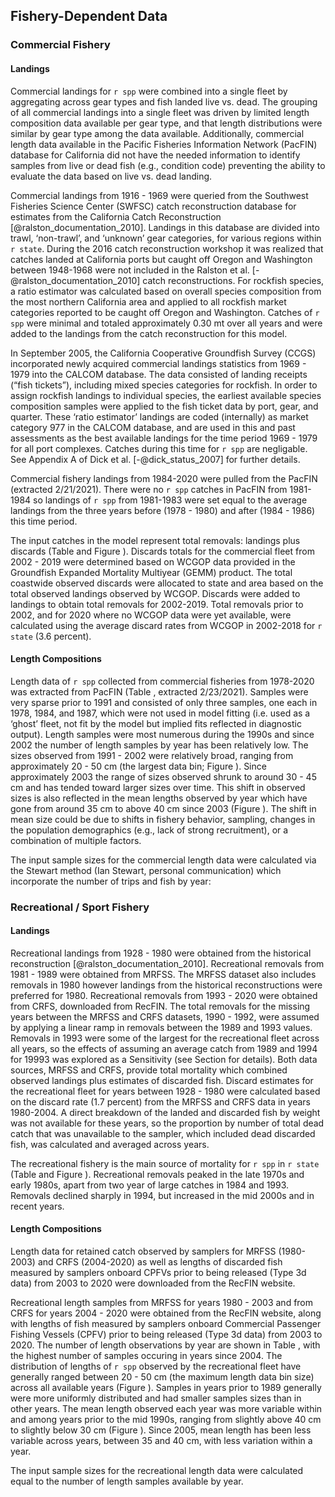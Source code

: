 ## Fishery-Dependent Data

### Commercial Fishery

#### Landings

Commercial landings for `r spp` were combined into a single fleet by aggregating across gear types and fish landed live vs. dead. The grouping of all commercial landings into a single fleet was driven by limited length composition data available per gear type, and that length distributions were similar by gear type among the data available. Additionally, commercial length data available in the Pacific Fisheries Information Network (PacFIN) database for California did not have the needed information to identify samples from live or dead fish (e.g., condition code) preventing the ability to evaluate the data based on live vs. dead landing. 

Commercial landings from 1916 - 1969 were queried from the Southwest Fisheries Science Center (SWFSC) catch reconstruction database for estimates from the California Catch Reconstruction [@ralston_documentation_2010]. Landings in this database are divided into trawl, 'non-trawl', and 'unknown' gear categories, for various regions within `r state`. During the 2016 catch reconstruction workshop it was realized that catches landed at California ports but caught off Oregon and Washington between 1948-1968 were not included in the Ralston et al. [-@ralston_documentation_2010] catch reconstructions. For rockfish species, a ratio estimator was calculated based on overall species composition from the most northern California area and applied to all rockfish market categories reported to be caught off Oregon and Washington. Catches of `r spp` were minimal and totaled approximately 0.30 mt over all years and were added to the landings from the catch reconstruction for this model.

In September 2005, the California Cooperative Groundfish Survey (CCGS) incorporated newly acquired commercial landings statistics from 1969 - 1979 into the CALCOM database. The data consisted of landing receipts ("fish tickets"), including mixed species categories for rockfish. In order to assign rockfish landings to individual species, the earliest available species composition samples were applied to the fish ticket data by port, gear, and quarter. These 'ratio estimator' landings are coded (internally) as market category 977 in the CALCOM database, and are used in this and past assessments as the best available landings for the time period 1969 - 1979 for all port complexes. Catches during this time for `r spp` are negligable. See Appendix A of Dick et al. [-@dick_status_2007] for further details.

Commercial fishery landings from 1984-2020 were pulled from the PacFIN (extracted 2/21/2021). There were no `r spp` catches in PacFIN from 1981-1984 so landings of `r spp` from 1981-1983 were set equal to the average landings from the three years before (1978 - 1980) and after (1984 - 1986) this time period. 

The input catches in the model represent total removals: landings plus discards (Table \ref{tab:allcatches} and Figure \ref{fig:catch}). Discards totals for the commercial fleet from 2002 - 2019 were determined based on WCGOP data provided in the Groundfish Expanded Mortality Multiyear (GEMM) product. The total coastwide observed discards were allocated to state and area based on the total observed landings observed by WCGOP. Discards were added to landings to obtain total removals for 2002-2019. Total removals prior to 2002, and for 2020 where no WCGOP data were yet available, were calculated using the average discard rates from WCGOP in 2002-2018 for `r state` (3.6 percent).


#### Length Compositions 

Length data of `r spp` collected from commercial fisheries from 1978-2020 was extracted from PacFIN (Table \ref{tab:com-len-samps}, extracted 2/23/2021). Samples were very sparse prior to 1991 and consisted of only three samples, one each in 1978, 1984, and 1987, which were not used in model fitting (i.e. used as a 'ghost' fleet, not fit by the model but implied fits reflected in diagnostic output). Length samples were most numerous during the 1990s and since 2002 the number of length samples by year has been relatively low. The sizes observed from 1991 - 2002 were relatively broad, ranging from approximately 20 - 50 cm (the largest data bin; Figure \ref{fig:com-len-data}). Since approximately 2003 the range of sizes observed shrunk to around 30 - 45 cm and has tended toward larger sizes over time. This shift in observed sizes is also reflected in the mean lengths observed by year which have gone from around 35 cm to above 40 cm since 2003 (Figure \ref{fig:mean-com-len-data}). The shift in mean size could be due to shifts in fishery behavior, sampling, changes in the population demographics (e.g., lack of strong recruitment), or a combination of multiple factors. 

The input sample sizes for the commercial length data were calculated via the Stewart method (Ian Stewart, personal communication) which incorporate the number of trips and fish by year:

\begin{centering}

Input effN = $N_{\text{trips}} + 0.138 * N_{\text{fish}}$ if $N_{\text{fish}}/N_{\text{trips}}$ is $<$ 44

Input effN = $7.06 * N_{\text{trips}}$ if $N_{\text{fish}}/N_{\text{trips}}$ is $\geq$ 44

\end{centering}


### Recreational / Sport Fishery

#### Landings

Recreational landings from 1928 - 1980 were obtained from the historical reconstruction [@ralston_documentation_2010]. Recreational removals from 1981 - 1989 were obtained from MRFSS. The MRFSS dataset also includes removals in 1980 however landings from the historical reconstructions were preferred for 1980. Recreational removals from 1993 - 2020 were obtained from CRFS, downloaded from RecFIN. The total removals for the missing years between the MRFSS and CRFS datasets, 1990 - 1992, were assumed by applying a linear ramp in removals between the 1989 and 1993 values. Removals in 1993 were some of the largest for the recreational fleet across all years, so the effects of assuming an average catch from 1989 and 1994 for 19993 was explored as a Sensitivity (see Section \ref{sensitivity-analyses} for details). Both data sources, MRFSS and CRFS, provide total mortality which combined observed landings plus estimates of discarded fish. Discard estimates for the recreational fleet for years between 1928 - 1980 were calculated based on the discard rate (1.7 percent) from the MRFSS and CRFS data in years 1980-2004. A direct breakdown of the landed and discarded fish by weight was not available for these years, so the proportion by number of total dead catch that was unavailable to the sampler, which included dead discarded fish, was calculated and averaged across years.  

The recreational fishery is the main source of mortality for `r spp` in `r state` (Table \ref{tab:allcatches} and Figure \ref{fig:catch}). Recreational removals peaked in the late 1970s and early 1980s, apart from two year of large catches in 1984 and 1993. Removals declined sharply in 1994, but increased in the mid 2000s and in recent years. 


#### Length Compositions 

Length data for retained catch observed by samplers for MRFSS (1980-2003) and CRFS (2004-2020) as well as lengths of discarded fish measured by samplers onboard CPFVs prior to being released (Type 3d data) from 2003 to 2020 were downloaded from the RecFIN website.  

Recreational length samples from MRFSS for years 1980 - 2003 and from CRFS for years 2004 - 2020 were obtained from the RecFIN website, along with lengths of fish measured by samplers onboard Commercial Passenger Fishing Vessels (CPFV) prior to being released (Type 3d data) from 2003 to 2020. The number of length observations by year are shown in Table \ref{tab:len-samps}, with the highest number of samples occuring in years since 2004. The distribution of lengths of `r spp` observed by the recreational fleet have generally ranged between 20 - 50 cm (the maximum length data bin size) across all available years (Figure \ref{fig:rec-len-data}). Samples in years prior to 1989 generally were more uniformly distributed and had smaller samples sizes than in other years. The mean length observed each year was more variable within and among years prior to the mid 1990s, ranging from slightly above 40 cm to slightly below 30 cm (Figure \ref{fig:mean-rec-len-data}). Since 2005, mean length has been less variable across years, between 35 and 40 cm, with less variation within a year.

The input sample sizes for the recreational length data were calculated equal to the number of length samples available by year. 
